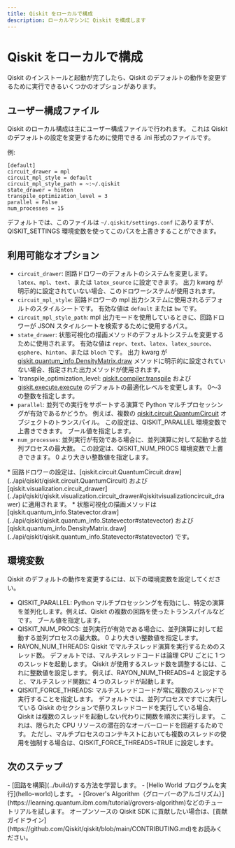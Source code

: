 ```yaml
---
title: Qiskit をローカルで構成
description: ローカルマシンに Qiskit を構成します
---
```


# Qiskit をローカルで構成

Qiskit のインストールと起動が完了したら、Qiskit のデフォルトの動作を変更するために実行できるいくつかのオプションがあります。

## ユーザー構成ファイル

Qiskit のローカル構成は主にユーザー構成ファイルで行われます。 これは Qiskit のデフォルトの設定を変更するために使用できる .ini 形式のファイルです。

例:

```text
[default]
circuit_drawer = mpl
circuit_mpl_style = default
circuit_mpl_style_path = ~:~/.qiskit
state_drawer = hinton
transpile_optimization_level = 3
parallel = False
num_processes = 15
```

デフォルトでは、このファイルは `~/.qiskit/settings.conf` にありますが、QISKIT_SETTINGS 環境変数を使ってこのパスを上書きすることができます。

## 利用可能なオプション

-   `circuit_drawer`: 回路ドロワーのデフォルトのシステムを変更します。 `latex`、`mpl`、`text`、または `latex_source` に設定できます。 出力 kwarg が明示的に設定されていない場合、このドロワーシステムが使用されます。
-   `circuit_mpl_style`: 回路ドロワーの mpl 出力システムに使用されるデフォルトのスタイルシートです。 有効な値は `default` または `bw` です。
-   `circuit_mpl_style_path`: mpl 出力モードを使用しているときに、回路ドロワーが JSON スタイルシートを検索するために使用するパス。
-   `state_drawer`: 状態可視化の描画メソッドのデフォルトシステムを変更するために使用されます。 有効な値は `repr`、`text`、`latex`、`latex_source`、`qsphere`、`hinton`、または `bloch` です。 出力 kwarg が [qiskit.quantum_info.DensityMatrix.draw](../api/qiskit/qiskit.quantum_info.DensityMatrix#densitymatrix) メソッドに明示的に設定されていない場合、指定された出力メソッドが使用されます。
-   \`transpile_optimization_level: [qiskit.compiler.transpile](../api/qiskit/compiler#circuit-and-pulse-compilation-functions) および [qiskit.execute.execute](../api/qiskit/execute#executing-experiments) のデフォルトの最適化レベルを変更します。 0～3 の整数を指定します。
-   `parallel`: 並列での実行をサポートする演算で Python マルチプロセッシングが有効であるかどうか。  例えば、複数の [qiskit.circuit.QuantumCircuit](../api/qiskit/qiskit.circuit.QuantumCircuit#quantumcircuit) オブジェクトのトランスパイル。 この設定は、QISKIT_PARALLEL 環境変数で上書きできます。 ブール値を指定します。
-   `num_processes`: 並列実行が有効である場合に、並列演算に対して起動する並列プロセスの最大数。 この設定は、QISKIT_NUM_PROCS 環境変数で上書きできます。 0 より大きい整数値を指定します。 

<Admonition type="note">
    * 回路ドロワーの設定は、[qiskit.circuit.QuantumCircuit.draw](../api/qiskit/qiskit.circuit.QuantumCircuit) および [qiskit.visualization.circuit_drawer](../api/qiskit/qiskit.visualization.circuit_drawer#qiskitvisualizationcircuit_drawer) に適用されます。
    * 状態可視化の描画メソッドは [qiskit.quantum_info.Statevector.draw](../api/qiskit/qiskit.quantum_info.Statevector#statevector) および [qiskit.quantum_info.DensityMatrix.draw](../api/qiskit/qiskit.quantum_info.Statevector#statevector) です。
</Admonition>

## 環境変数

Qiskit のデフォルトの動作を変更するには、以下の環境変数を設定してください。

-   QISKIT_PARALLEL: Python マルチプロセッシングを有効にし、特定の演算を並列化します。例えば、Qiskit の複数の回路を使ったトランスパイルなどです。 ブール値を指定します。
-   QISKIT_NUM_PROCS: 並列実行が有効である場合に、並列演算に対して起動する並列プロセスの最大数。 0 より大きい整数値を指定します。
-   RAYON_NUM_THREADS: Qiskit でマルチスレッド演算を実行するためのスレッド数。 デフォルトでは、マルチスレッドコードは論理 CPU ごとに 1 つのスレッドを起動します。 Qiskit が使用するスレッド数を調整するには、これに整数値を設定します。 例えば、RAYON_NUM_THREADS=4 と設定すると、マルチスレッド関数に 4 つのスレッドが起動します。 
-   QISKIT_FORCE_THREADS: マルチスレッドコードが常に複数のスレッドで実行することを指定します。 デフォルトでは、並列プロセスですでに実行している Qiskit のセクションで祭りスレッドコードを実行している場合、Qiskit は複数のスレッドを起動しない代わりに関数を順次に実行します。 これは、限られた CPU リソースの潜在的なオーバーロードを回避するためです。 ただし、マルチプロセスのコンテキストにおいても複数のスレッドの使用を強制する場合は、QISKIT_FORCE_THREADS=TRUE に設定します。

## 次のステップ

<Admonition type="tip" title="Recommendations">
  - [回路を構築](../build/)する方法を学習します。
  - [Hello World プログラムを実行](hello-world)します。
  - [Grover's Algorithm（グローバーのアルゴリズム）](https://learning.quantum.ibm.com/tutorial/grovers-algorithm)などのチュートリアルを試します。
  オープンソースの Qiskit SDK に貢献したい場合は、[貢献ガイドライン](https://github.com/Qiskit/qiskit/blob/main/CONTRIBUTING.md)をお読みください。
</Admonition>
